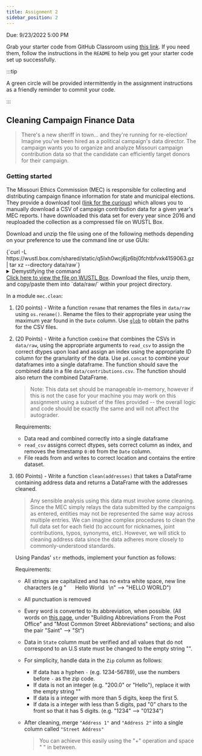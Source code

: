 ```yaml
---
title: Assignment 2
sidebar_position: 2
---
```


Due: 9/23/2022 5:00 PM

Grab your starter code from GitHub Classroom using [this link](https://classroom.github.com/a/XxyXydik). If you need them, follow the instructions in the `README` to help you get your starter code set up successfully.

:::tip

A green circle will be provided intermittently in the assignment instructions as a friendly reminder to commit your code.

:::

## Cleaning Campaign Finance Data

> There's a new sheriff in town... and they're running for re-election! Imagine you've been hired as a political campaign's data director. The campaign wants you to organize and analyze Missouri campaign contribution data so that the candidate can efficiently target donors for their campaign. 

### Getting started
The Missouri Ethics Commission (MEC) is responsible for collecting and distributing campaign finance information for state and municipal elections. They provide a download tool ([link for the curious](https://mec.mo.gov/MEC/Campaign_Finance/CF_ContrCSV.aspx)) which allows you to manually download a CSV of campaign contribution data for a given year's MEC reports. I have downloaded this data set for every year since 2016 and reuploaded the collection as a compressed file on WUSTL Box.

Download and unzip the file using one of the following methods depending on your preference to use the command line or use GUIs:


<Tabs>
	<TabItem value="Command Line">
		<CodeBlock language="shell">
			{`curl -L https://wustl.box.com/shared/static/q5lxh0wcj6jz6bj0fchtbfvxk4159063.gz | tar xz --directory data/raw`}
		</CodeBlock>
		<details>
			<summary>
				Demystifying the command
			</summary>
			cURL fetches the compressed tarball from the URL. The <code>-L</code> flag (short for <code>--location</code>) allows the command to follow the download redirect. The download is then <i>piped</i> (<code>|</code>) to the <code>tar</code> command which <i>extracts</i> (<code>x</code>) the <i>zipped</i> folder (<code>z</code>) and places the output in <code>data/raw/</code>.
		</details>
	</TabItem>
	<TabItem value="GUI">
		<a href="https://wustl.box.com/s/khyvqw1sj6vpuxsb4tbyrjy2e7vj6ivr">Click here to view the file on WUSTL Box</a>. Download the files, unzip them, and copy/paste them into `data/raw/` within your project directory.
	</TabItem>
</Tabs>

In a module `mec.clean`:

1. (20 points) - Write a function `rename` that renames the files in `data/raw` using `os.rename()`. Rename the files to their appropriate year using the maximum year found in the `Date` column. Use [`glob`](https://docs.python.org/3/library/glob.html) to obtain the paths for the CSV files.
1. (20 Points) - Write a function `combine` that combines the CSVs in `data/raw`, using the appropriate arguments to `read_csv` to assign the correct dtypes upon load and assign an index using the appropriate ID column for the granularity of the data. Use `pd.concat` to combine your dataframes into a single dataframe.  The function should save the combined data in a file `data/contributions.csv`. The function should also return the combined DataFrame. 
    > Note: This data set should be manageable in-memory, however if this is not the case for your machine you may work on this assignment using a subset of the files provided -- the overall logic and code should be exactly the same and will not affect the autograder.

	Requirements:
	- Data read and combined correctly into a single dataframe
	- `read_csv` assigns correct dtypes, sets correct column as index, and removes the timestamp `0:00` from the `Date` column.
	- File reads from and writes to correct location and contains the entire dataset.

2. (60 Points) - Write a function `clean(addresses)` that takes a DataFrame containing address data and returns a DataFrame with the addresses cleaned.
    
    > Any sensible analysis using this data must involve some cleaning. Since the MEC simply relays the data submitted by the campaigns as entered, entities may not be represented the same way across multiple entries. We can imagine complex procedures to clean the full data set for each field (to account for nicknames, joint contributions, typos, synonyms, etc). However, we will stick to cleaning address data since the data adheres more closely to commonly-understood standards.
    
    Using Pandas' `str` methods, implement your function as follows:
    
    Requirements:
    - All strings are capitalized and has no extra white space, new line characters 
    (e.g " &nbsp;&nbsp;&nbsp;&nbsp;  Hello World &nbsp;    \n"  --> "HELLO WORLD")
    - All punctuation is removed
    - Every word is converted to its abbreviation, when possible. 
	   (All words on [this page](https://abbreviations.yourdictionary.com/articles/usps-street-and-building-abbreviations.html), under "Building Abbreviations From the Post Office" and "Most Common Street Abbreviations" sections; and also the pair "Saint" --> "St")
    - Data in `State` column must be verified and all values that do not correspond to an U.S state must be changed to the empty string "". 
    - For simplicity, handle data in the `Zip` column as follows:
	    - If data has a hyphen `-` (e.g. 1234-56789), use the numbers before `-` as the zip code. 
	    - If data is not an integer (e.g. "200.0" or "Hello"), replace it with the empty string ""
	    - If data is a integer with more than 5 digits, keep the first 5.
	    - If data is a integer with less than 5 digits, pad "0" chars to the front so that it has 5 digits. 
	    (e.g. "1234" --> "01234")
	    
	 -  After cleaning, merge `"Address 1"` and `"Address 2"` into a single column called `"Street Address"` 
	    > You can achieve this easily using the "+" operation and space " " in between.
     